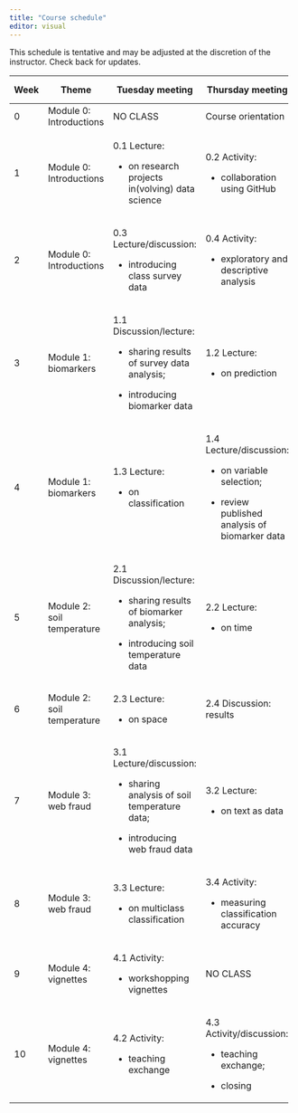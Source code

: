 ```yaml
---
title: "Course schedule"
editor: visual
---
```


This schedule is tentative and may be adjusted at the discretion of the instructor. Check back for updates.

+------------+----------------------------+---------------------------------------------------+-------------------------------------------------+----------------------------------+
| Week       | Theme                      | Tuesday meeting                                   | Thursday meeting                                | Section meeting                  |
+============+============================+===================================================+=================================================+==================================+
| 0          | Module 0: Introductions    | NO CLASS                                          | Course orientation                              | NO LAB                           |
+------------+----------------------------+---------------------------------------------------+-------------------------------------------------+----------------------------------+
| 1          | Module 0: Introductions    | 0.1 Lecture:                                      | 0.2 Activity:                                   | Software and technology overview |
|            |                            |                                                   |                                                 |                                  |
|            |                            | -   on research projects in(volving) data science | -   collaboration using GitHub                  |                                  |
+------------+----------------------------+---------------------------------------------------+-------------------------------------------------+----------------------------------+
| 2          | Module 0: Introductions    | 0.3 Lecture/discussion:                           | 0.4 Activity:                                   | tidyverse                        |
|            |                            |                                                   |                                                 |                                  |
|            |                            | -   introducing class survey data                 | -   exploratory and descriptive analysis        |                                  |
+------------+----------------------------+---------------------------------------------------+-------------------------------------------------+----------------------------------+
| 3          | Module 1: biomarkers       | 1.1 Discussion/lecture:                           | 1.2 Lecture:                                    | tidymodels                       |
|            |                            |                                                   |                                                 |                                  |
|            |                            | -   sharing results of survey data analysis;      | -   on prediction                               |                                  |
|            |                            |                                                   |                                                 |                                  |
|            |                            | -   introducing biomarker data                    |                                                 |                                  |
+------------+----------------------------+---------------------------------------------------+-------------------------------------------------+----------------------------------+
| 4          | Module 1: biomarkers       | 1.3 Lecture:                                      | 1.4 Lecture/discussion:                         | classification                   |
|            |                            |                                                   |                                                 |                                  |
|            |                            | -   on classification                             | -   on variable selection;                      |                                  |
|            |                            |                                                   |                                                 |                                  |
|            |                            |                                                   | -   review published analysis of biomarker data |                                  |
+------------+----------------------------+---------------------------------------------------+-------------------------------------------------+----------------------------------+
| 5          | Module 2: soil temperature | 2.1 Discussion/lecture:                           | 2.2 Lecture:                                    | time series analysis             |
|            |                            |                                                   |                                                 |                                  |
|            |                            | -   sharing results of biomarker analysis;        | -   on time                                     |                                  |
|            |                            |                                                   |                                                 |                                  |
|            |                            | -   introducing soil temperature data             |                                                 |                                  |
+------------+----------------------------+---------------------------------------------------+-------------------------------------------------+----------------------------------+
| 6          | Module 2: soil temperature | 2.3 Lecture:                                      | 2.4 Discussion: results                         | spatial analysis                 |
|            |                            |                                                   |                                                 |                                  |
|            |                            | -   on space                                      |                                                 |                                  |
+------------+----------------------------+---------------------------------------------------+-------------------------------------------------+----------------------------------+
| 7          | Module 3: web fraud        | 3.1 Lecture/discussion:                           | 3.2 Lecture:                                    | text processing                  |
|            |                            |                                                   |                                                 |                                  |
|            |                            | -   sharing analysis of soil temperature data;    | -   on text as data                             |                                  |
|            |                            |                                                   |                                                 |                                  |
|            |                            | -   introducing web fraud data                    |                                                 |                                  |
+------------+----------------------------+---------------------------------------------------+-------------------------------------------------+----------------------------------+
| 8          | Module 3: web fraud        | 3.3 Lecture:                                      | 3.4 Activity:                                   | keras                            |
|            |                            |                                                   |                                                 |                                  |
|            |                            | -   on multiclass classification                  | -   measuring classification accuracy           |                                  |
+------------+----------------------------+---------------------------------------------------+-------------------------------------------------+----------------------------------+
| 9          | Module 4: vignettes        | 4.1 Activity:                                     | NO CLASS                                        | NO LAB                           |
|            |                            |                                                   |                                                 |                                  |
|            |                            | -   workshopping vignettes                        |                                                 |                                  |
+------------+----------------------------+---------------------------------------------------+-------------------------------------------------+----------------------------------+
| 10         | Module 4: vignettes        | 4.2 Activity:                                     | 4.3 Activity/discussion:                        | NO LAB                           |
|            |                            |                                                   |                                                 |                                  |
|            |                            | -   teaching exchange                             | -   teaching exchange;                          |                                  |
|            |                            |                                                   |                                                 |                                  |
|            |                            |                                                   | -   closing                                     |                                  |
+------------+----------------------------+---------------------------------------------------+-------------------------------------------------+----------------------------------+

### 
